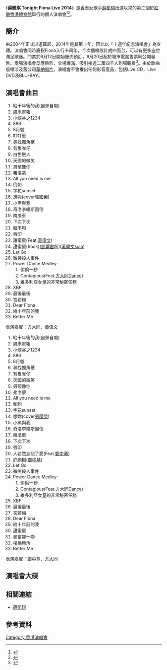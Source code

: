 {{Infobox concert tour
  | concert_tour_name = 薛凱琪 Tonight Fiona Live 2014
  | image             = 
  | image_caption     = 
  | artist            = [[薛凱琪|薛凱琪]]
  | location          = [[紅磡香港體育館|紅磡香港體育館]]
  | type              = 
  | album             = 
  | start_date        = 2014年9月6日  
 | end_date          = 2014年9月7日
  | number_of_legs    = 
  | number_of_shows   = 2
  | last_tour         = [[Filicious_Fiona_in_Concert_2012|Filicious Fiona in Concert 2012]]
  | this_tour         = 薛凱琪 Tonight Fiona Live 2014
  | next_tour         = 
}}

《'''薛凱琪 Tonight Fiona Live 2014'''》是香港女歌手[[薛凱琪|薛凱琪]]出道以來的第二個於[[紅磡香港體育館|紅磡香港體育館]]舉行的個人演唱會<ref>{{Cite web|url=http://ent.163.com/photoview/00AJ0003/539470.html#p=A5GI0LC300AJ0003|title=薛凯琪个唱秀裸背长腿 撅臀热舞_网易娱乐|accessdate=2018-02-10|last=网易|work=ent.163.com|archive-date=2018-02-11|archive-url=https://web.archive.org/web/20180211073157/http://ent.163.com/photoview/00AJ0003/539470.html#p=A5GI0LC300AJ0003|dead-url=no}}</ref><ref>{{Cite web|url=http://news.youth.cn/yl/201409/t20140907_5718485.htm|title=薛凯琪激吻黄伟文 避谈房祖名把妹闯祸新闻频道__中国青年网|accessdate=2018-02-10|last=张皓俞|work=news.youth.cn|archive-date=2018-02-11|archive-url=https://web.archive.org/web/20180211071757/http://news.youth.cn/yl/201409/t20140907_5718485.htm|dead-url=no}}</ref>。

==簡介==
由2004年正式出道算起，2014年是其第十年，因此以「十週年紀念演唱會」為宣傳。演唱會同時慶祝Fiona入行十周年，今次個唱設計成四面台，可以有更多座位滿足歌迷。門票於6月12日開始優先預訂，6月20日起於城市電腦售票網公開發售。兩場演唱會反應熱烈，全場爆滿，吸引接近二萬四千人到場觀看<ref>{{Cite web|url=http://www.chinanews.com/yl/2014/09-09/6571234.shtml|title=薛凯琪拒谈好友房祖名：我要尊重我爱惜的朋友-中新网|accessdate=2018-02-10|last=chinanews|work=www.chinanews.com|archive-date=2018-02-11|archive-url=https://web.archive.org/web/20180211071757/http://www.chinanews.com/yl/2014/09-09/6571234.shtml|dead-url=no}}</ref>。由於歌曲版權涉及舊公司[[華納唱片|華納唱片]]，演唱會不會推出任何影音產品，包括Live CD，Live DVD及BLU-RAY。

==演唱會曲目==
<div class="NavFrame" style="text-align: left; width:70%">
{{HideH|首場演唱會曲目}}
#給十年後的我(自彈自唱)
#周末畫報
#小峽谷之1234
#886
#8月號
#叮叮車
#尋找獨角獸
#有隻雀仔
#白色戀人
#天國的微笑
#男孩像你
#弗洛蒙
#All you need is me
#倒刺
#字花sunset
#想妳(cover[[張國榮|張國榮]])
#小黑與我
#奇洛李維斯回信
#南瓜車
#下次下次
#糖不甩
#唇印
#甜蜜蜜(Feat.[[黃偉文|黃偉文]])
#甜蜜蜜(Rock)([[鄧麗君|鄧麗君]]版)([[黃偉文|黃偉文]]solo)
#Let Go
#微笑殺人事件
#Power Dance Medley:
##偷偷一秒
##Contagious(Feat.[[方大同|方大同]]Dance)
##維多利亞女皇的非常秘密任務
#XBF
#最後最後
#宮若梅
#Dear Fiona
#給十年前的我
#Better Me
{{HideF}}
表演嘉賓：[[方大同|方大同]]、[[黃偉文|黃偉文]]

{{HideH|尾場演唱會曲目}}
#給十年後的我(自彈自唱)
#周末畫報
#小峽谷之1234
#886
#8月號
#尋找獨角獸
#有隻雀仔
#天國的微笑
#男孩像你
#弗洛蒙
#All you need is me
#倒刺
#字花sunset
#想妳(cover[[張國榮|張國榮]])
#小黑與我
#奇洛李維斯回信
#南瓜車
#下次下次
#唇印
#人若然忘記了愛(Feat.[[鄭中基|鄭中基]])
#許願樹([[鄭中基|鄭中基]])
#Let Go
#微笑殺人事件
#Power Dance Medley:
##偷偷一秒
##Contagious(Feat.[[方大同|方大同]]Dance)
##維多利亞女皇的非常秘密任務
#XBF
#最後最後
#宮若梅
#Dear Fiona
#給十年前的我
#甜蜜蜜
#麥當娜一吻
#樓梯轉角
#Better Me
{{HideF}}
表演嘉賓：[[鄭中基|鄭中基]]、[[方大同|方大同]]
</div>

==演唱會大碟==

==相關連結==
*[[薛凱琪|薛凱琪]]

==參考資料==
<div class="references-small">
<references />
</div>

[[Category:香港演唱會|Category:香港演唱會]]